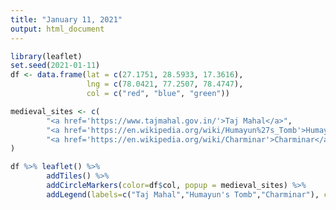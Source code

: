 ```yaml
---
title: "January 11, 2021"
output: html_document
---
```


```r
library(leaflet)
set.seed(2021-01-11)
df <- data.frame(lat = c(27.1751, 28.5933, 17.3616),
                 lng = c(78.0421, 77.2507, 78.4747),
                 col = c("red", "blue", "green"))

medieval_sites <- c(
        "<a href='https://www.tajmahal.gov.in/'>Taj Mahal</a>",
        "<a href='https://en.wikipedia.org/wiki/Humayun%27s_Tomb'>Humayun's Tomb</a>",
        "<a href='https://en.wikipedia.org/wiki/Charminar'>Charminar</a>"
)

df %>% leaflet() %>%
        addTiles() %>%
        addCircleMarkers(color=df$col, popup = medieval_sites) %>%
        addLegend(labels=c("Taj Mahal","Humayun's Tomb","Charminar"), colors=c("red", "blue", "green"))
```